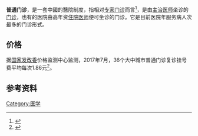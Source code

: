 '''普通门诊'''，是一套中國的醫院制度，指相对[[专家门诊|专家门诊]]而言<ref>{{Cite journal|title=浅谈医院专家门诊存在问题及解决对策|author=刘宝军 江雪梅 汪荷|url=http://d.wanfangdata.com.cn/periodical/xdyygl200704007|journal=现代医院管理|issue=4|doi=10.3969/j.issn.1672-4232.2007.04.007|others=|year=2007|volume=5|page=15-17|pmid=|access-date=2017-08-20|archive-date=2017-08-21|archive-url=https://web.archive.org/web/20170821005132/http://d.wanfangdata.com.cn/periodical/xdyygl200704007|dead-url=no}}</ref>，是由[[主治医师|主治医师]]坐诊的[[门诊|门诊]]，也有的医院由高年资[[住院医师|住院医师]]便可坐诊的门诊。它是目前医院年服务病人次最多的门诊形式。
==价格==
据[[国家发改委|国家发改委]]价格监测中心监测，2017年7月，36个大中城市普通门诊复诊挂号费平均每次1.86元<ref>{{Cite web|url=http://jgjc.ndrc.gov.cn/Detail.aspx?newsId=3838&TId=707|title=中华人民共和国国家发展和改革委员会 价格监测中心|accessdate=2017-08-20|work=jgjc.ndrc.gov.cn|language=zh-cn|archive-date=2019-08-30|archive-url=https://web.archive.org/web/20190830120016/http://jgjc.ndrc.gov.cn/Detail.aspx?newsId=3838&TId=707|dead-url=no}}</ref>。
==参考资料==
{{reflist}}
{{med-stub|time=2012-06-12T03:03:44+00:00}}
[[Category:医学|Category:医学]]